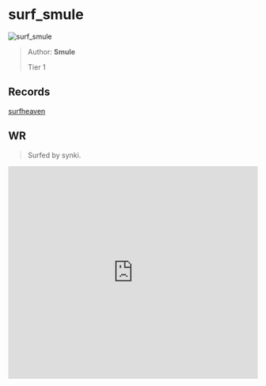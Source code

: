 
# surf_smule

![surf_smule](https://raw.githubusercontent.com/Sayt123/SurfMapPics/Maps-and-bonuses/csgo/surf_smule.jpg)

> Author: **Smule**
>
> Tier 1

## Records

[surfheaven](https://surfheaven.eu/map/surf_smule)

## WR

> Surfed by synki.

<iframe
width="100%"
height="430"
src="https://www.youtube.com/embed/C9Sdp8-FPQg"
frameborder="0"
allow="accelerometer; autoplay; clipboard-write; encrypted-media; gyroscope; picture-in-picture"
allowFullScreen
/>

```md

[Surf Timer] - synkix finished in 00:57:59 (WR -00:00:16). Improving by 00:00:19
[Surf Timer] - synkix beat the map record! Rank: 1/2396

Previous WR holder: t doggy (laughstock)


```
                